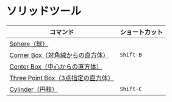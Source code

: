 # ソリッドツール

| コマンド                                                         | ショートカット |
| ---------------------------------------------------------------- | -------------- |
| [Sphere（球）](solid-tool/sphere)                                |                |
| [Corner Box（対角線からの直方体）](solid-tool/corner-box)        | `Shift-B`      |
| [Center Box（中心からの直方体）](solid-tool/center-box)          |                |
| [Three Point Box（3点指定の直方体）](solid-tool/three-point-box) |                |
| [Cylinder（円柱）](solid-tool/cylinder)                          | `Shift-C`      |
